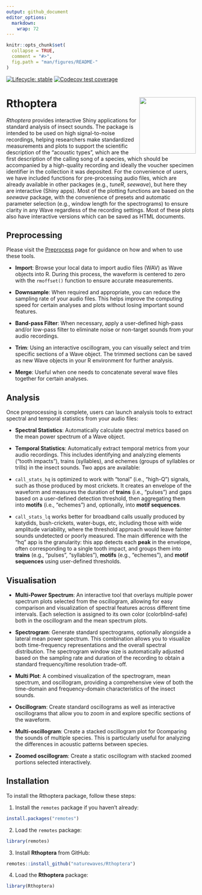 ```yaml
---
output: github_document
editor_options: 
  markdown: 
    wrap: 72
---
```


```r
knitr::opts_chunk$set(
  collapse = TRUE,
  comment = "#>",
  fig.path = "man/figures/README-"
)
```

<!-- badges: start -->
[![Lifecycle: stable](https://img.shields.io/badge/lifecycle-stable-brightgreen.svg)](https://lifecycle.r-lib.org/articles/stages.html#stable)
[![Codecov test coverage](https://codecov.io/gh/naturewaves/Rthoptera/graph/badge.svg)](https://app.codecov.io/gh/naturewaves/Rthoptera)
<!-- badges: end -->


# Rthoptera <img src="man/figures/logo.png" align="right" height="150" alt="" /></a>

*Rthoptera* provides interactive Shiny applications for standard analysis of insect sounds. The package is intended to be used on high signal-to-noise recordings, helping researchers make standardized measurements and plots to support the scientific description of the "acoustic types", which are the first description of the calling song of a species, which should be accompanied by a high-quality recording and ideally the voucher specimen identifier in the collection it was deposited. For the convenience of users, we have included functions for pre-processing audio files, which are already available in other packages (e.g., *tuneR*, *seewave*), but here they are interactive (Shiny apps). Most of the plotting functions are based on the *seewave* package, with the convenience of presets and automatic parameter selection (e.g., window length for the spectrograms) to ensure clarity in any Wave regardless of the recording settings. Most of these plots also have interactive versions which can be saved as HTML documents.

## Preprocessing

Please visit the
[Preprocess](https://naturewaves.github.io/Rthoptera/articles/Preprocess.html "Preprocessing Audio Files with Rthoptera")
page for guidance on how and when to use these tools.

-   **Import**: Browse your local data to import audio files (WAV) as
    Wave objects into R. During this process, the waveform is centered
    to zero with the `rmoffset()` function to ensure accurate
    measurements.

-   **Downsample**: When required and appropriate, you can reduce the
    sampling rate of your audio files. This helps improve the computing
    speed for certain analyses and plots without losing important sound
    features.

-   **Band-pass Filter**: When necessary, apply a user-defined high-pass
    and/or low-pass filter to eliminate noise or non-target sounds from
    your audio recordings.

-   **Trim**: Using an interactive oscillogram, you can visually select
    and trim specific sections of a Wave object. The trimmed sections
    can be saved as new Wave objects in your R environment for further
    analysis.

-   **Merge**: Useful when one needs to concatenate several wave files
    together for certain analyses.

## Analysis

Once preprocessing is complete, users can launch analysis tools to
extract spectral and temporal statistics from your audio files:

-   **Spectral Statistics**: Automatically calculate spectral metrics
    based on the mean power spectrum of a Wave object.

-   **Temporal Statistics**: Automatically extract temporal metrics from
    your audio recordings. This includes identifying and analyzing
    elements ("tooth impacts"), trains (syllables), and echemes (groups
    of syllables or trills) in the insect sounds. Two apps are
    available:

-   `call_stats_hq` is optimized to work with "tonal" (i.e., "high-Q")
    signals, such as those produced by most crickets. It creates an
    envelope of the waveform and measures the duration of **trains**
    (i.e., "pulses") and gaps based on a user-defined detection
    threshold, then aggregating them into **motifs** (i.e., "echemes")
    and, optionally, into **motif sequences**.

-   `call_stats_lq` works better for broadband calls usually produced by
    katydids, bush-crickets, water-bugs, etc, including those with wide
    amplitude variability, where the threshold approach would leave
    fainter sounds undetected or poorly measured. The main difference
    with the "hq" app is the granularity: this app detects each **peak**
    in the envelope, often corresponding to a single tooth impact, and
    groups them into **trains** (e.g., "pulses", "syllables"),
    **motifs** (e.g., "echemes"), and **motif sequences** using
    user-defined thresholds.

## Visualisation

-   **Multi-Power Spectrum**: An interactive tool that overlays multiple
    power spectrum plots selected from the oscillogram, allowing for
    easy comparison and visualization of spectral features across
    different time intervals. Each selection is assigned to its own
    color (colorblind-safe) both in the oscillogram and the mean
    spectrum plots.

-   **Spectrogram**: Generate standard spectrograms, optionally
    alongside a lateral mean power spectrum. This combination allows you
    to visualize both time-frequency representations and the overall
    spectral distribution. The spectrogram window size is automatically
    adjusted based on the sampling rate and duration of the recording to
    obtain a standard frequency/time resolution trade-off.

-   **Multi Plot**: A combined visualization of the spectrogram, mean
    spectrum, and oscillogram, providing a comprehensive view of both
    the time-domain and frequency-domain characteristics of the insect
    sounds.

-   **Oscillogram**: Create standard oscillograms as well as interactive
    oscillograms that allow you to zoom in and explore specific sections
    of the waveform.

-   **Multi-oscillogram**: Create a stacked oscillogram plot for
    0comparing the sounds of multiple species. This is particularly
    useful for analyzing the differences in acoustic patterns between
    species.

-   **Zoomed oscillogram**: Create a static oscillogram with stacked
    zoomed portions selected interactively.

## Installation

To install the Rthoptera package, follow these steps:

1.  Install the `remotes` package if you haven't already:

``` r
install.packages("remotes")
```

2.  Load the `remotes` package:

``` r
library(remotes)
```

3.  Install **Rthoptera** from GitHub:

``` r
remotes::install_github("naturewaves/Rthoptera")
```

4.  Load the **Rthoptera** package:

``` r
library(Rthoptera)
```
